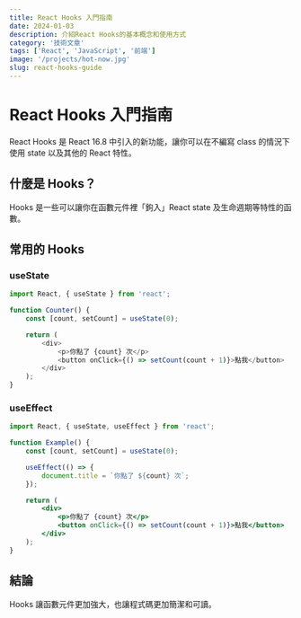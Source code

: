 ```yaml
---
title: React Hooks 入門指南
date: 2024-01-03
description: 介紹React Hooks的基本概念和使用方式
category: '技術文章'
tags: ['React', 'JavaScript', '前端']
image: '/projects/hot-now.jpg'
slug: react-hooks-guide
---
```


# React Hooks 入門指南

React Hooks 是 React 16.8 中引入的新功能，讓你可以在不編寫 class 的情況下使用 state 以及其他的 React 特性。

## 什麼是 Hooks？

Hooks 是一些可以讓你在函數元件裡「鉤入」React state 及生命週期等特性的函數。

## 常用的 Hooks

### useState

```javascript title="app.js"
import React, { useState } from 'react';

function Counter() {
    const [count, setCount] = useState(0);

    return (
        <div>
            <p>你點了 {count} 次</p>
            <button onClick={() => setCount(count + 1)}>點我</button>
        </div>
    );
}
```

### useEffect

```jsx
import React, { useState, useEffect } from 'react';

function Example() {
    const [count, setCount] = useState(0);

    useEffect(() => {
        document.title = `你點了 ${count} 次`;
    });

    return (
        <div>
            <p>你點了 {count} 次</p>
            <button onClick={() => setCount(count + 1)}>點我</button>
        </div>
    );
}
```

## 結論

Hooks 讓函數元件更加強大，也讓程式碼更加簡潔和可讀。
